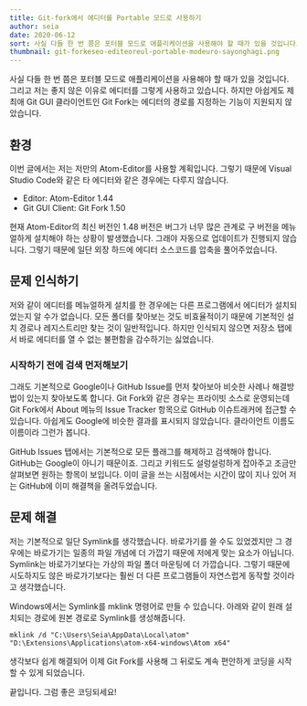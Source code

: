 ```yaml
---
title: Git-fork에서 에디터를 Portable 모드로 사용하기
author: seia
date: 2020-06-12
sort: 사실 다들 한 번 쯤은 포터블 모드로 애플리케이션을 사용해야 할 때가 있을 것입니다. 그리...
thumbnail: git-forkeseo-editeoreul-portable-modeuro-sayonghagi.png
---
```


사실 다들 한 번 쯤은 포터블 모드로 애플리케이션을 사용해야 할 때가 있을 것입니다.
그리고 저는 좋지 않은 이유로 에디터를 그렇게 사용하고 있습니다.
하지만 아쉽게도 제 최애 Git GUI 클라이언트인 Git Fork는 에디터의 경로를 지정하는 기능이 지원되지 않았습니다.

## 환경

이번 글에서는 저는 저만의 Atom-Editor를 사용할 계획입니다. 그렇기 때문에 Visual Studio Code와 같은 타 에디터와 같은 경우에는 다루지 않습니다.

- Editor: Atom-Editor 1.44
- Git GUI Client: Git Fork 1.50

현재 Atom-Editor의 최신 버전인 1.48 버전은 버그가 너무 많은 관계로 구 버전을 메뉴얼하게 설치해야 하는 상황이 발생했습니다.
그래야 자동으로 업데이트가 진행되지 않습니다.
그렇기 때문에 일단 외장 하드에 에디터 소스코드를 압축을 풀어주었습니다.

## 문제 인식하기

저와 같이 에디터를 메뉴얼하게 설치를 한 경우에는 다른 프로그램에서 에디터가 설치되었는지 알 수가 없습니다.
모든 폴더를 찾아보는 것도 비효율적이기 때문에 기본적인 설치 경로나 레지스트리만 찾는 것이 일반적입니다.
하지만 인식되지 않으면 저장소 탭에서 바로 에디터를 열 수 없는 불편함을 감수하기는 싫었습니다.

### 시작하기 전에 검색 먼저해보기

그래도 기본적으로 Google이나 GitHub Issue를 먼저 찾아보아 비슷한 사례나 해결방법이 있는지 찾아보도록 합니다.
Git Fork와 같은 경우는 프라이빗 소스로 운영되는데 Git Fork에서 About 메뉴의 Issue Tracker 항목으로 GitHub 이슈트래커에 접근할 수 있습니다.
아쉽게도 Google에 비슷한 결과를 표시되지 않았습니다.
클라이언트 이름도 이름이라 그런가 봅니다.

GitHub Issues 탭에서는 기본적으로 모든 플래그를 해제하고 검색해야 합니다.
GitHub는 Google이 아니기 때문이죠.
그리고 키워드도 설렁설렁하게 잡아주고 조금만 살펴보면 원하는 항목이 보입니다.
이미 글을 쓰는 시점에서는 시간이 많이 지나 있어 저는 GitHub에 이미 해결책을 올려두었습니다.

## 문제 해결

저는 기본적으로 일단 Symlink를 생각했습니다.
바로가기를 쓸 수도 있었겠지만 그 경우에는 바로가기는 일종의 파일 개념에 더 가깝기 때문에 저에게 맞는 요소가 아닙니다.
Symlink는 바로가기보다는 가상의 파일 폴더 마운팅에 더 가깝습니다.
그렇기 때문에 시도하지도 않은 바로가기보다는 훨씬 더 다른 프로그램들이 자연스럽게 동작할 것이라고 생각했습니다.

Windows에서는 Symlink를 mklink 명령어로 만들 수 있습니다.
아래와 같이 원래 설치되는 경로에 원본 경로로 Symlink를 생성해줍니다.

```
mklink /d "C:\Users\Seia\AppData\Local\atom" "D:\Extensions\Applications\atom-x64-windows\Atom x64"
```

생각보다 쉽게 해결되어 이제 Git Fork를 사용해 그 뒤로도 계속 편안하게 코딩을 시작할 수 있게 되었습니다.

끝입니다.
그럼 좋은 코딩되세요!
